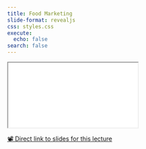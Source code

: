 ```yaml
---
title: Food Marketing 
slide-format: revealjs
css: styles.css
execute:
  echo: false
search: false
---
```


<div>
```{=html}
<iframe class="slide-deck" src="../slides/seven/"></iframe>
```
</div>

[📽️ Direct link to slides for this lecture](slides/two/)
